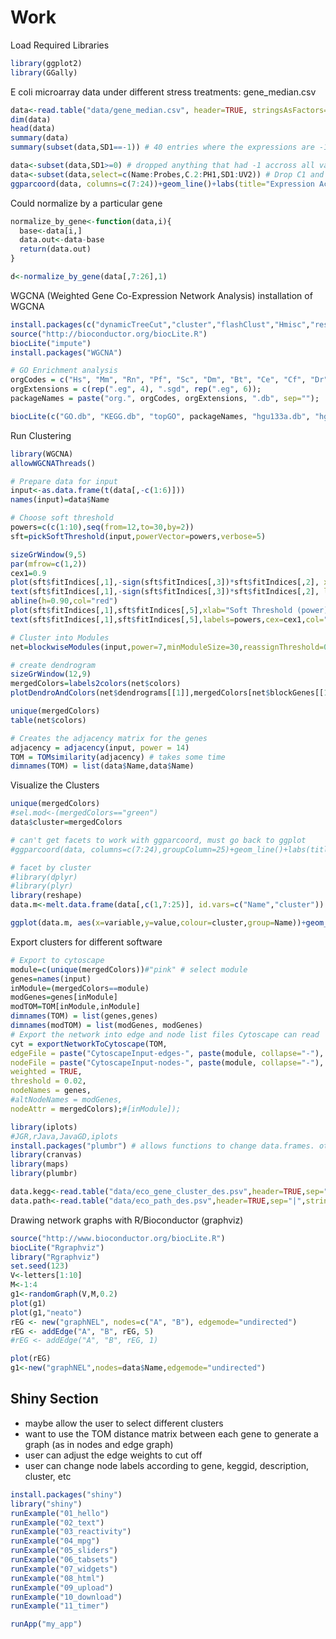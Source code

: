 Work
========================================================
Load Required Libraries
```r
library(ggplot2)
library(GGally)
```

E coli microarray data under different stress treatments: gene_median.csv
```r
data<-read.table("data/gene_median.csv", header=TRUE, stringsAsFactors=FALSE, sep=',')
dim(data)
head(data)
summary(data)
summary(subset(data,SD1==-1)) # 40 entries where the expressions are -1

data<-subset(data,SD1>=0) # dropped anything that had -1 accross all values
data<-subset(data,select=c(Name:Probes,C.2:PH1,SD1:UV2)) # Drop C1 and PH2, (bubble on the array)
ggparcoord(data, columns=c(7:24))+geom_line()+labs(title="Expression Across All Treatments", x="Treatments", y="Expression")+theme(axis.text.x=element_text(angle=270))
```

Could normalize by a particular gene
```r
normalize_by_gene<-function(data,i){
  base<-data[i,]
  data.out<-data-base
  return(data.out)
}

d<-normalize_by_gene(data[,7:26],1)
```

WGCNA (Weighted Gene Co-Expression Network Analysis)
installation of WGCNA
```r
install.packages(c("dynamicTreeCut","cluster","flashClust","Hmisc","reshape","foreach","doParallel"))
source("http://bioconductor.org/biocLite.R")
biocLite("impute")
install.packages("WGCNA")

# GO Enrichment analysis
orgCodes = c("Hs", "Mm", "Rn", "Pf", "Sc", "Dm", "Bt", "Ce", "Cf", "Dr", "Gg"); 
orgExtensions = c(rep(".eg", 4), ".sgd", rep(".eg", 6)); 
packageNames = paste("org.", orgCodes, orgExtensions, ".db", sep=""); 

biocLite(c("GO.db", "KEGG.db", "topGO", packageNames, "hgu133a.db", "hgu95av2.db", "annotate", "hgu133plus2.db", "SNPlocs.Hsapiens.dbSNP.20100427", "minet", "OrderedList"))
```

Run Clustering
```r
library(WGCNA)
allowWGCNAThreads()

# Prepare data for input
input<-as.data.frame(t(data[,-c(1:6)]))
names(input)=data$Name

# Choose soft threshold
powers=c(c(1:10),seq(from=12,to=30,by=2))
sft=pickSoftThreshold(input,powerVector=powers,verbose=5)

sizeGrWindow(9,5)
par(mfrow=c(1,2))
cex1=0.9
plot(sft$fitIndices[,1],-sign(sft$fitIndices[,3])*sft$fitIndices[,2], xlab="Soft Threshold (power)", ylab="Scale Free Topology Model Fit, signed R^2", main=paste("Scale independence"))
text(sft$fitIndices[,1],-sign(sft$fitIndices[,3])*sft$fitIndices[,2], labels=powers,cex=cex1,col="red")
abline(h=0.90,col="red")
plot(sft$fitIndices[,1],sft$fitIndices[,5],xlab="Soft Threshold (power)", ylab="Mean Connectivity", type="n", main=paste("Mean connectivity"))
text(sft$fitIndices[,1],sft$fitIndices[,5],labels=powers,cex=cex1,col="red")

# Cluster into Modules
net=blockwiseModules(input,power=7,minModuleSize=30,reassignThreshold=0,mergeCutHeight=0.25,numericLabels=TRUE,pamRespectsDendro=FALSE,saveTOMs=TRUE,saveTOMFileBase="geneTOM",verbose=3)

# create dendrogram
sizeGrWindow(12,9)
mergedColors=labels2colors(net$colors)
plotDendroAndColors(net$dendrograms[[1]],mergedColors[net$blockGenes[[1]]],"Module colors",dendroLabels=FALSE,hang=0.03,addGuide=TRUE,guideHang=0.05)

unique(mergedColors)
table(net$colors)

# Creates the adjacency matrix for the genes
adjacency = adjacency(input, power = 14)
TOM = TOMsimilarity(adjacency) # takes some time
dimnames(TOM) = list(data$Name,data$Name)
```

Visualize the Clusters
```r
unique(mergedColors)
#sel.mod<-(mergedColors=="green")
data$cluster=mergedColors

# can't get facets to work with ggparcoord, must go back to ggplot
#ggparcoord(data, columns=c(7:24),groupColumn=25)+geom_line()+labs(title="Clustered Genes", x="Treatments", y="Expression")+theme(axis.text.x=element_text(angle=270))

# facet by cluster
#library(dplyr)
#library(plyr)
library(reshape)
data.m<-melt.data.frame(data[,c(1,7:25)], id.vars=c("Name","cluster"))

ggplot(data.m, aes(x=variable,y=value,colour=cluster,group=Name))+geom_line()+facet_wrap(~cluster)+theme(axis.text.x=element_text(angle=270))+labs(title="Expression by Clustered Genes", x="Treatments", y="Expression")
```

Export clusters for different software
```r
# Export to cytoscape
module=c(unique(mergedColors))#"pink" # select module
genes=names(input)
inModule=(mergedColors==module)
modGenes=genes[inModule]
modTOM=TOM[inModule,inModule]
dimnames(TOM) = list(genes,genes)
dimnames(modTOM) = list(modGenes, modGenes)
# Export the network into edge and node list files Cytoscape can read
cyt = exportNetworkToCytoscape(TOM,
edgeFile = paste("CytoscapeInput-edges-", paste(module, collapse="-"), ".txt", sep=""),
nodeFile = paste("CytoscapeInput-nodes-", paste(module, collapse="-"), ".txt", sep=""),
weighted = TRUE,
threshold = 0.02,
nodeNames = genes,
#altNodeNames = modGenes,
nodeAttr = mergedColors);#[inModule]);
```

```r
library(iplots)
#JGR,rJava,JavaGD,iplots
install.packages("plumbr") # allows functions to change data.frames. otherwise data.frames are ridgid
library(cranvas)
library(maps)
library(plumbr)

data.kegg<-read.table("data/eco_gene_cluster_des.psv",header=TRUE,sep="|",stringsAsFactors=FALSE)
data.path<-read.table("data/eco_path_des.psv",header=TRUE,sep="|",stringsAsFactors=FALSE)
```

Drawing network graphs with R/Bioconductor (graphviz)
```r
source("http://www.bioconductor.org/biocLite.R")
biocLite("Rgraphviz")
library("Rgraphviz")
set.seed(123)
V<-letters[1:10]
M<-1:4
g1<-randomGraph(V,M,0.2)
plot(g1)
plot(g1,"neato")
rEG <- new("graphNEL", nodes=c("A", "B"), edgemode="undirected")
rEG <- addEdge("A", "B", rEG, 5)
#rEG <- addEdge("A", "B", rEG, 1)

plot(rEG)
g1<-new("graphNEL",nodes=data$Name,edgemode="undirected")
```

Shiny Section
-------------
* maybe allow the user to select different clusters
* want to use the TOM distance matrix between each gene to generate a graph (as in nodes and edge graph)
* user can adjust the edge weights to cut off
* user can change node labels according to gene, keggid, description, cluster, etc

```r
install.packages("shiny")
library("shiny")
runExample("01_hello")
runExample("02_text")
runExample("03_reactivity")
runExample("04_mpg")
runExample("05_sliders")
runExample("06_tabsets")
runExample("07_widgets")
runExample("08_html")
runExample("09_upload")
runExample("10_download")
runExample("11_timer")

runApp("my_app")
```